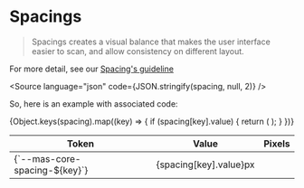 
<style>
  {`
        .item {
          height: 4px;
          background-color: rgb(34 211 238);
        }
        .table-cell {
            display: table-cell;
        }
    `}
</style>

<Meta title="Guidelines / Spacings" />

# Spacings

> Spacings creates a visual balance that makes the user interface easier to scan, and allow consistency on different layout.

For more detail, see our [Spacing's guideline](https://zeroheight.com/9b39bb2a0/p/01e423-spacings/b/505645)

<Source language="json" code={JSON.stringify(spacing, null, 2)} />

So, here is an example with associated code:

<table>
  <thead>
    <th>Token</th>
    <th>Value</th>
    <th>Pixels</th>
  </thead>
  <tbody>
    {Object.keys(spacing).map((key) => {
      if (spacing[key].value) {
        return (
          <tr>
            <td>{`--mas-core-spacing-${key}`}</td>
            <td>{spacing[key].value}px</td>
            <td class="table-cell">
              <div class="item" style={{ width: spacing[key].value + 'px' }}></div>
            </td>
          </tr>
        );
      }
    })}
  </tbody>
</table>
